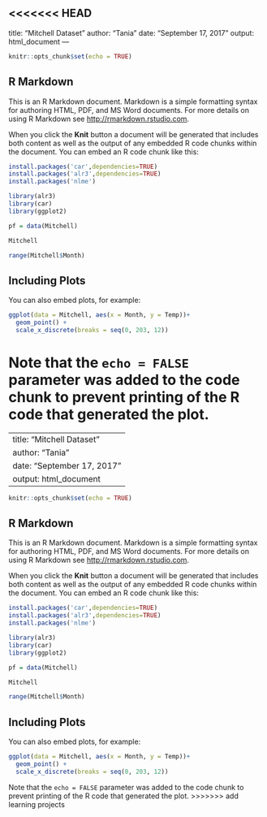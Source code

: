 <<<<<<< HEAD
---
title: "Mitchell Dataset"
author: "Tania"
date: "September 17, 2017"
output: html_document
---

```r
knitr::opts_chunk$set(echo = TRUE)
```

## R Markdown

This is an R Markdown document. Markdown is a simple formatting syntax for authoring HTML, PDF, and MS Word documents. For more details on using R Markdown see <http://rmarkdown.rstudio.com>.

When you click the **Knit** button a document will be generated that includes both content as well as the output of any embedded R code chunks within the document. You can embed an R code chunk like this:

```r
install.packages('car',dependencies=TRUE)
install.packages('alr3',dependencies=TRUE)
install.packages('nlme')
```

```r
library(alr3)
library(car)
library(ggplot2)

pf = data(Mitchell)
```


```r
Mitchell
```
```r
range(Mitchell$Month)
```

## Including Plots

You can also embed plots, for example:

```r
ggplot(data = Mitchell, aes(x = Month, y = Temp))+
  geom_point() +
  scale_x_discrete(breaks = seq(0, 203, 12))
```

Note that the `echo = FALSE` parameter was added to the code chunk to prevent printing of the R code that generated the plot.
=======
---
title: "Mitchell Dataset"
author: "Tania"
date: "September 17, 2017"
output: html_document
---

```r
knitr::opts_chunk$set(echo = TRUE)
```

## R Markdown

This is an R Markdown document. Markdown is a simple formatting syntax for authoring HTML, PDF, and MS Word documents. For more details on using R Markdown see <http://rmarkdown.rstudio.com>.

When you click the **Knit** button a document will be generated that includes both content as well as the output of any embedded R code chunks within the document. You can embed an R code chunk like this:

```r
install.packages('car',dependencies=TRUE)
install.packages('alr3',dependencies=TRUE)
install.packages('nlme')
```

```r
library(alr3)
library(car)
library(ggplot2)

pf = data(Mitchell)
```


```r
Mitchell
```
```r
range(Mitchell$Month)
```

## Including Plots

You can also embed plots, for example:

```r
ggplot(data = Mitchell, aes(x = Month, y = Temp))+
  geom_point() +
  scale_x_discrete(breaks = seq(0, 203, 12))
```

Note that the `echo = FALSE` parameter was added to the code chunk to prevent printing of the R code that generated the plot.
>>>>>>> add learning projects
